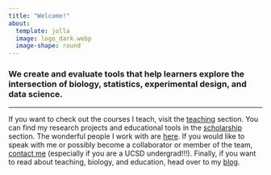 ```yaml
---
title: "Welcome!"
about:
  template: jolla
  image: logo_dark.webp
  image-shape: round
---
```


### We create and evaluate tools that help learners explore the intersection of biology, statistics, experimental design, and data science.

------------------------------------------------------------------------

If you want to check out the courses I teach, visit the [teaching](/teaching.qmd) section. You can find my research projects and educational tools in the [scholarship](/scholarship.qmd) section. The wonderful people I work with are [here](/people.qmd). If you would like to speak with me or possibly become a collaborator or member of the team, [contact me](/contact.qmd) (especially if you are a UCSD undergrad!!!). Finally, if you want to read about teaching, biology, and education, head over to my [blog](/blog.qmd).
